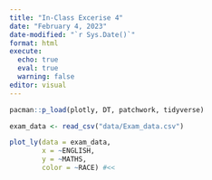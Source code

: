 ```yaml
---
title: "In-Class Excerise 4"
date: "February 4, 2023"
date-modified: "`r Sys.Date()`"
format: html
execute: 
  echo: true
  eval: true
  warning: false
editor: visual
---
```


```r
pacman::p_load(plotly, DT, patchwork, tidyverse)
```

```r
exam_data <- read_csv("data/Exam_data.csv")
```

```r
plot_ly(data = exam_data, 
        x = ~ENGLISH, 
        y = ~MATHS, 
        color = ~RACE) #<<
```
